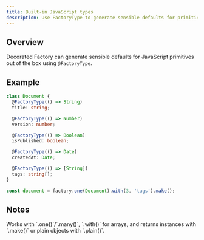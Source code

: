 ```yaml
---
title: Built‑in JavaScript types
description: Use FactoryType to generate sensible defaults for primitives
---
```


## Overview

Decorated Factory can generate sensible defaults for JavaScript primitives out of the box using `@FactoryType`.

## Example

```ts
class Document {
  @FactoryType(() => String)
  title: string;

  @FactoryType(() => Number)
  version: number;

  @FactoryType(() => Boolean)
  isPublished: boolean;

  @FactoryType(() => Date)
  createdAt: Date;

  @FactoryType(() => [String])
  tags: string[];
}

const document = factory.one(Document).with(3, 'tags').make();
```

## Notes

<Callout>
  Works with `.one()`/`.many()`, `.with()` for arrays, and returns instances with `.make()` or plain objects with `.plain()`.
</Callout>
